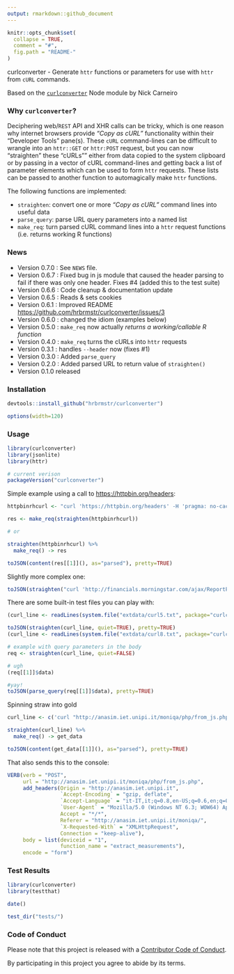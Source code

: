 ```yaml
---
output: rmarkdown::github_document
---
```


<!-- README.md is generated from README.Rmd. Please edit that file -->

```r
knitr::opts_chunk$set(
  collapse = TRUE,
  comment = "#",
  fig.path = "README-"
)
```
curlconverter - Generate `httr` functions or parameters for use with `httr` from `cURL` commands.

Based on the [`curlconverter`](https://github.com/NickCarneiro/curlconverter) Node module by Nick Carneiro

### Why `curlconverter`?

Deciphering web/`REST` API and XHR calls can be tricky, which is one reason why
internet browsers provide _"Copy as cURL"_ functionality within their "Developer Tools" pane(s). These `cURL` command-lines can be difficult to wrangle into an `httr::GET` or `httr:POST` request, but you can now "straighten" these "cURLs"" either from data copied to the system clipboard or by passing in a vector of cURL command-lines and getting back a list of parameter elements which can be used to form `httr` requests. These lists can be passed to another function to automagically make `httr` functions.

The following functions are implemented:

- `straighten`: convert one or more _"Copy as cURL"_ command lines into useful data
- `parse_query`: parse URL query parameters into a named list
- `make_req`: turn parsed cURL command lines into a `httr` request functions (i.e. returns working R functions)

### News
- Version 0.7.0 : See `NEWS` file.
- Version 0.6.7 : Fixed bug in js module that caused the header parsing to fail if there was only one header. Fixes #4 (added this to the test suite)
- Version 0.6.6 : Code cleanup & documentation update
- Version 0.6.5 : Reads & sets cookies
- Version 0.6.1 : Improved README <https://github.com/hrbrmstr/curlconverter/issues/3>
- Version 0.6.0 : changed the idiom (examples below)
- Version 0.5.0 : `make_req` now actually _returns a working/callable R function_
- Version 0.4.0 : `make_req` turns the cURLs into `httr` requests
- Version 0.3.1 : handles `--header` now (fixes #1)
- Version 0.3.0 : Added `parse_query`
- Version 0.2.0 : Added parsed URL to return value of `straighten()`
- Version 0.1.0 released

### Installation

```r
devtools::install_github("hrbrmstr/curlconverter")
```

```r
options(width=120)
```

### Usage

```r
library(curlconverter)
library(jsonlite)
library(httr)

# current verison
packageVersion("curlconverter")
```

Simple example using a call to <https://httpbin.org/headers>:

```r
httpbinrhcurl <- "curl 'https://httpbin.org/headers' -H 'pragma: no-cache' -H 'accept-encoding: gzip, deflate, sdch' -H 'accept-language: en-US,en;q=0.8' -H 'upgrade-insecure-requests: 1' -H 'user-agent: Mozilla/5.0 (Macintosh; Intel Mac OS X 10_11_3) AppleWebKit/537.36 (KHTML, like Gecko) Chrome/49.0.2623.39 Safari/537.36' -H 'accept: text/html,application/xhtml+xml,application/xml;q=0.9,image/webp,*/*;q=0.8' -H 'cache-control: no-cache' -H 'referer: https://httpbin.org/' --compressed"

res <- make_req(straighten(httpbinrhcurl))

# or 

straighten(httpbinrhcurl) %>% 
  make_req() -> res

toJSON(content(res[[1]](), as="parsed"), pretty=TRUE)
```

Slightly more complex one:

```r
toJSON(straighten("curl 'http://financials.morningstar.com/ajax/ReportProcess4HtmlAjax.html?&t=XNAS:MSFT&region=usa&culture=en-US&cur=&reportType=is&period=12&dataType=A&order=asc&columnYear=5&curYearPart=1st5year&rounding=3&view=raw&r=973302&callback=jsonp1454021128757&_=1454021129337' -H 'Cookie: JSESSIONID=5E43C98903E865D72AA3C2DCEF317848; sfhabit=asc%7Craw%7C3%7C12%7CA%7C5%7Cv0.14; ScrollY=0' -H 'DNT: 1' -H 'Accept-Encoding: gzip, deflate, sdch' -H 'Accept-Language: en-US,en;q=0.8' -H 'User-Agent: Mozilla/5.0 (Macintosh; Intel Mac OS X 10_11_3) AppleWebKit/537.36 (KHTML, like Gecko) Chrome/47.0.2526.111 Safari/537.36' -H 'Accept: text/javascript, application/javascript, */*' -H 'Referer: http://financials.morningstar.com/income-statement/is.html?t=MSFT&region=usa&culture=en-US' -H 'X-Requested-With: XMLHttpRequest' -H 'Connection: keep-alive' -H 'Cache-Control: max-age=0' --compressed"), pretty=TRUE)
```

There are some built-in test files you can play with:

```r
(curl_line <- readLines(system.file("extdata/curl5.txt", package="curlconverter"), warn=FALSE))

toJSON(straighten(curl_line, quiet=TRUE), pretty=TRUE)
(curl_line <- readLines(system.file("extdata/curl8.txt", package="curlconverter"), warn=FALSE))

# example with query parameters in the body
req <- straighten(curl_line, quiet=FALSE)

# ugh
(req[[1]]$data)

#yay!
toJSON(parse_query(req[[1]]$data), pretty=TRUE)
```

Spinning straw into gold

```r
curl_line <- c('curl "http://anasim.iet.unipi.it/moniqa/php/from_js.php" -H "Origin: http://anasim.iet.unipi.it" -H "Accept-Encoding: gzip, deflate" -H "Accept-Language: it-IT,it;q=0.8,en-US;q=0.6,en;q=0.4" -H "User-Agent: Mozilla/5.0 (Windows NT 6.3; WOW64) AppleWebKit/537.36 (KHTML, like Gecko) Chrome/48.0.2564.103 Safari/537.36" -H "Content-Type: application/x-www-form-urlencoded; charset=UTF-8" -H "Accept: */*" -H "Referer: http://anasim.iet.unipi.it/moniqa/" -H "X-Requested-With: XMLHttpRequest" -H "Connection: keep-alive" --data "deviceid=65&function_name=extract_measurements" --compressed')

straighten(curl_line) %>% 
  make_req() -> get_data

toJSON(content(get_data[[1]](), as="parsed"), pretty=TRUE)
```

That also sends this to the console:

```r
VERB(verb = "POST", 
     url = "http://anasim.iet.unipi.it/moniqa/php/from_js.php", 
     add_headers(Origin = "http://anasim.iet.unipi.it", 
                 `Accept-Encoding` = "gzip, deflate", 
                 `Accept-Language` = "it-IT,it;q=0.8,en-US;q=0.6,en;q=0.4", 
                 `User-Agent` = "Mozilla/5.0 (Windows NT 6.3; WOW64) AppleWebKit/537.36 (KHTML, like Gecko) Chrome/48.0.2564.103 Safari/537.36", 
                 Accept = "*/*", 
                 Referer = "http://anasim.iet.unipi.it/moniqa/", 
                 `X-Requested-With` = "XMLHttpRequest", 
                 Connection = "keep-alive"), 
     body = list(deviceid = "1", 
                 function_name = "extract_measurements"), 
     encode = "form")
```

### Test Results

```r
library(curlconverter)
library(testthat)

date()

test_dir("tests/")
```

### Code of Conduct

Please note that this project is released with a [Contributor Code of Conduct](CONDUCT.md). 

By participating in this project you agree to abide by its terms.
